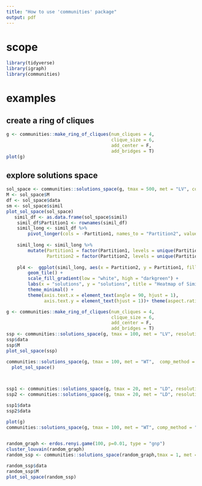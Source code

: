 ```yaml
---
title: "How to use 'communities' package" 
output: pdf
---
```


# scope

```r
library(tidyverse)
library(igraph)
library(communities)
```


# examples
## create a ring of cliques

```r
g <- communities::make_ring_of_cliques(num_cliques = 4,
                                       clique_size = 6, 
                                       add_center = F, 
                                       add_bridges = T)
plot(g)
```


## explore solutions space
```r
sol_space <- communities::solutions_space(g, tmax = 500, met = "LV", confidence = .9, resolution = 1.0, comp_method = "ami")
M <- sol_space$M 
df <- sol_space$data
sm <- sol_space$simil
plot_sol_space(sol_space)
   simil_df <- as.data.frame(sol_space$simil)
    simil_df$Partition1 <- rownames(simil_df)
    simil_long <- simil_df %>%
        pivot_longer(cols = -Partition1, names_to = "Partition2", values_to = "s")
    
    simil_long <- simil_long %>%
        mutate(Partition1 = factor(Partition1, levels = unique(Partition1)),
               Partition2 = factor(Partition2, levels = unique(Partition2)))
    
    pl4 <-  ggplot(simil_long, aes(x = Partition2, y = Partition1, fill = s)) +
        geom_tile() +
        scale_fill_gradient(low = "white", high = "darkgreen") +
        labs(x = "solutions", y = "solutions", title = "Heatmap of Similarity Matrix") +
        theme_minimal() +
        theme(axis.text.x = element_text(angle = 90, hjust = 1),
              axis.text.y = element_text(hjust = 1))+ theme(aspect.ratio = 1.0)

```

  

```r
g <- communities::make_ring_of_cliques(num_cliques = 4,
                                       clique_size = 6, 
                                       add_center = F, 
                                       add_bridges = T)
ssp <- communities::solutions_space(g, tmax = 100, met = "LV", resolution = 1, confidence = .95) 
ssp$data
ssp$M
plot_sol_space(ssp)
```


```r
communities::solutions_space(g, tmax = 100, met = "WT",  comp_method = "ami", confidence = 0.95) %>% 
  plot_sol_space()

  

```

```r
ssp1 <- communities::solutions_space(g, tmax = 20, met = "LD", resolution = 0.9, comp_method = 'ami')
ssp2 <- communities::solutions_space(g, tmax = 20, met = "LD", resolution = 0.9, comp_method = 'ari') 

ssp1$data
ssp2$data

```


```r
plot(g)
communities::solutions_space(g, tmax = 100, met = "WT", comp_method = "ami") %>% plot_sol_space()
 
```

```r
random_graph <- erdos.renyi.game(100, p=0.01, type = "gnp")
cluster_louvain(random_graph)
random_ssp <- communities::solutions_space(random_graph,tmax = 1, met = "IM", resolution = .99, comp_method = "ari")

random_ssp$data
random_ssp$M
plot_sol_space(random_ssp)


```


